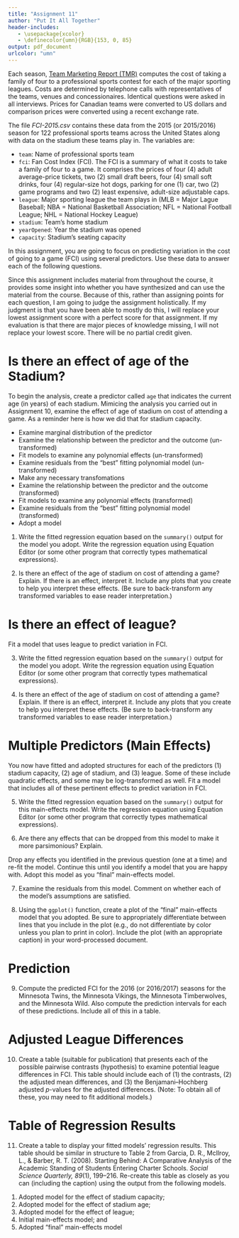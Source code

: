 ```yaml
---
title: "Assignment 11"
author: "Put It All Together"
header-includes:
   - \usepackage{xcolor}
   - \definecolor{umn}{RGB}{153, 0, 85}
output: pdf_document
urlcolor: "umn"
---
```


Each season, [Team Marketing Report (TMR)](http://www.teammarketing.com/) computes the cost of taking a family of four to a professional sports contest for each of the major sporting leagues. Costs are determined by telephone calls with representatives of the teams, venues and concessionaires. Identical questions were asked in all interviews. Prices for Canadian teams were converted to US dollars and comparison prices were converted using a recent exchange rate.

The file *FCI-2015.csv* contains these data from the 2015 (or 2015/2016) season for 122 professional sports teams across the United States along with data on the stadium these teams play in. The variables are:

- `team`: Name of professional sports team
- `fci`: Fan Cost Index (FCI). The FCI is a summary of what it costs to take a family of four to a game. It comprises the prices of four (4) adult average-price tickets, two (2) small draft beers, four (4) small soft drinks, four (4) regular-size hot dogs, parking for one (1) car, two (2) game programs and two (2) least expensive, adult-size adjustable caps.
- `league`: Major sporting league the team plays in (MLB = Major Lague Baseball; NBA = National Basketball Association; NFL = National Football League; NHL = National Hockey League)
- `stadium`: Team’s home stadium
- `yearOpened`: Year the stadium was opened
- `capacity`: Stadium's seating capacity

In this assignment, you are going to focus on predicting variation in the cost of going to a game (FCI) using several predictors. Use these data to answer each of the following questions. 

Since this assignment includes material from throughout the course, it provides some insight into whether you have synthesized and can use the material from the course. Because of this, rather than assigning points for each question, I am going to judge the assignment holistically. If my judgment is that you have been able to mostly do this, I will replace your lowest assignment score with a perfect score for that assignment. If my evaluation is that there are major pieces of knowledge missing, I will not replace your lowest score. There will be no partial credit given. 


# Is there an effect of age of the Stadium?

To begin the analysis, create a predictor called `age` that indicates the current age (in years) of each stadium. Mimicing the analysis you carried out in Assignment 10, examine the effect of age of stadium on cost of attending a game. As a reminder here is how we did that for stadium capacity.

- Examine marginal distribution of the predictor
- Examine the relationship between the predictor and the outcome (un-transformed)
- Fit models to examine any polynomial effects (un-transformed)
- Examine residuals from the "best" fitting polynomial model (un-transformed)
- Make any necessary transfomations
- Examine the relationship between the predictor and the outcome (transformed)
- Fit models to examine any polynomial effects (transformed)
- Examine residuals from the "best" fitting polynomial model (transformed)
- Adopt a model

1. Write the fitted regression equation based on the `summary()` output for the model you adopt. Write the regression equation using Equation Editor (or some other program that correctly types mathematical expressions).

2. Is there an effect of the age of stadium on cost of attending a game? Explain. If there is an effect, interpret it. Include any plots that you create to help you interpret these effects. (Be sure to back-transform any transformed variables to ease reader interpretation.)

# Is there an effect of league?

Fit a model that uses league to predict variation in FCI.

3. Write the fitted regression equation based on the `summary()` output for the model you adopt. Write the regression equation using Equation Editor (or some other program that correctly types mathematical expressions).

4. Is there an effect of the age of stadium on cost of attending a game? Explain. If there is an effect, interpret it. Include any plots that you create to help you interpret these effects. (Be sure to back-transform any transformed variables to ease reader interpretation.)

# Multiple Predictors (Main Effects)

You now have fitted and adopted structures for each of the predictors (1) stadium capacity, (2) age of stadium, and (3) league. Some of these include quadratic effects, and some may be log-transformed as well. Fit a model that includes all of these pertinent effects to predict variation in FCI.

5. Write the fitted regression equation based on the `summary()` output for this main-effects model. Write the regression equation using Equation Editor (or some other program that correctly types mathematical expressions).

6. Are there any effects that can be dropped from this model to make it more parsimonious? Explain.

Drop any effects you identified in the previous question (one at a time) and re-fit the model. Continue this until you identify a model that you are happy with. Adopt this model as you "final" main-effects model.

7. Examine the residuals from this model. Comment on whether each of the model's assumptions are satisfied.

8. Using the `ggplot()` function, create a plot of the "final" main-effects model that you adopted. Be sure to appropriately differentiate between lines that you include in the plot (e.g., do not differentiate by color unless you plan to print in color). Include the plot (with an appropriate caption) in your word-processed document. 

# Prediction

9. Compute the predicted FCI for the 2016 (or 2016/2017) seasons for the Minnesota Twins, the Minnesota Vikings, the Minnesota Timberwolves, and the Minnesota Wild. Also compute the prediction intervals for each of these predictions. Include all of this in a table. 

# Adjusted League Differences

10. Create a table (suitable for publication) that presents each of the possible pairwise contrasts (hypothesis) to examine potential league differences in FCI. This table should include each of (1) the contrasts, (2) the adjusted mean differences, and  (3) the Benjamani--Hochberg adjusted _p_-values for the adjusted differences. (Note: To obtain all of these, you may need to fit additional models.) 


# Table of Regression Results

11. Create a table to display your fitted models' regression results. This table should be similar in structure to Table 2 from Garcia, D. R., McIlroy, L., &amp; Barber, R. T. (2008). Starting Behind: A Comparative Analysis of the Academic Standing of Students Entering Charter Schools. _Social Science Quarterly, 89_(1), 199&ndash;216. Re-create this table as closely as you can (including the caption) using the output from the following models.

(1) Adopted model for the effect of stadium capacity;
(2) Adopted model for the effect of stadium age;
(3) Adopted model for the effect of league;
(4) Initial main-effects model; and
(5) Adopted "final" main-effects model

